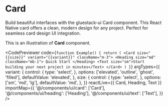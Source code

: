 
# Card

Build beautiful interfaces with the gluestack-ui Card component. This React Native card offers a clean, modern design for any project. Perfect for seamless card design UI integration.

This is an illustration of **Card** component.

<CodePreviewer
  code={`function Example() {
  return (
    <Card size="{{size}}" variant="{{variant}}" className="m-3">
      <Heading size="md" className="mb-1">
        Quick Start
      </Heading>
      <Text size="sm">Start building your next project in minutes</Text>
    </Card>
  )
}`}
  argTypes={{
    variant: {
      control: {
        type: 'select',
      },
      options: ['elevated', 'outline', 'ghost', 'filled'],
      defaultValue: 'elevated',
    },
    size: {
      control: {
        type: 'select',
      },
      options: ['sm', 'md', 'lg'],
      defaultValue: 'md',
    },
  }}
  reactLive={{ Card, Heading, Text }}
  importMap={{
    '@/components/ui/card': ['Card'],
    '@/components/ui/heading': ['Heading'],
    '@/components/ui/text': ['Text'],
  }}
/>
